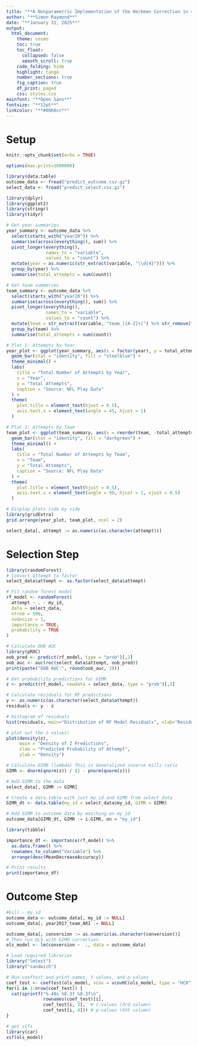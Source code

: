 ```yaml
---
title: "**A Nonparametric Implementation of the Heckman Correction in 4th Downs in the NFL**"
author: "**Simon Raymond**"
date: "**January 31, 2025**"
output:
  html_document:
    theme: cosmo
    toc: true
    toc_float:
      collapsed: false
      smooth_scroll: true
    code_folding: hide
    highlight: tango
    number_sections: true
    fig_caption: true
    df_print: paged
    css: styles.css
mainfont: "**Open Sans**"
fontsize: "**12pt**"
linkcolor: "**#0066cc**"
---
```


# Setup

```r
knitr::opts_chunk$set(echo = TRUE)
```

```r
options(max.print=1000000)
```

```r
library(data.table)
outcome_data <- fread("predict_outcome.csv.gz")
select_data <- fread("predict_select.csv.gz")
```

```r
library(dplyr)
library(ggplot2)
library(stringr)
library(tidyr)

# Get year summaries
year_summary <- outcome_data %>%
  select(starts_with("year20")) %>%
  summarise(across(everything(), sum)) %>%
  pivot_longer(everything(), 
               names_to = "variable",
               values_to = "count") %>%
  mutate(year = as.numeric(str_extract(variable, "\\d{4}"))) %>%
  group_by(year) %>%
  summarise(total_attempts = sum(count))

# Get team summaries
team_summary <- outcome_data %>%
  select(starts_with("year20")) %>%
  summarise(across(everything(), sum)) %>%
  pivot_longer(everything(), 
               names_to = "variable",
               values_to = "count") %>%
  mutate(team = str_extract(variable, "team_([A-Z]+)") %>% str_remove("team_")) %>%
  group_by(team) %>%
  summarise(total_attempts = sum(count))

# Plot 1: Attempts by Year
year_plot <- ggplot(year_summary, aes(x = factor(year), y = total_attempts)) +
  geom_bar(stat = "identity", fill = "steelblue") +
  theme_minimal() +
  labs(
    title = "Total Number of Attempts by Year",
    x = "Year",
    y = "Total Attempts",
    caption = "Source: NFL Play Data"
  ) +
  theme(
    plot.title = element_text(hjust = 0.5),
    axis.text.x = element_text(angle = 45, hjust = 1)
  )

# Plot 2: Attempts by Team
team_plot <- ggplot(team_summary, aes(x = reorder(team, -total_attempts), y = total_attempts)) +
  geom_bar(stat = "identity", fill = "darkgreen") +
  theme_minimal() +
  labs(
    title = "Total Number of Attempts by Team",
    x = "Team",
    y = "Total Attempts",
    caption = "Source: NFL Play Data"
  ) +
  theme(
    plot.title = element_text(hjust = 0.5),
    axis.text.x = element_text(angle = 90, hjust = 1, vjust = 0.5)
  )

# Display plots side by side
library(gridExtra)
grid.arrange(year_plot, team_plot, ncol = 2)
```

```r
select_data[, attempt := as.numeric(as.character(attempt))]
```

# Selection Step

```r
library(randomForest)
# Convert attempt to factor
select_data$attempt <- as.factor(select_data$attempt)

# Fit random forest model
rf_model <- randomForest(
  attempt ~ . - my_id,
  data = select_data,
  ntree = 500,
  nodesize = 1,
  importance = TRUE,
  probability = TRUE
)

# Calculate OOB AUC
library(pROC)
oob_pred <- predict(rf_model, type = "prob")[,2]
oob_auc <- auc(roc(select_data$attempt, oob_pred))
print(paste("OOB AUC:", round(oob_auc, 3)))

# Get probability predictions for GIMR
z <- predict(rf_model, newdata = select_data, type = "prob")[,2]

# Calculate residuals for RF predictions
y <- as.numeric(as.character(select_data$attempt))
residuals <- y - z
```

```r
# Histogram of residuals
hist(residuals, main="Distribution of RF Model Residuals", xlab="Residual", breaks=50)
```

```r
# plot out the z values\
plot(density(z), 
     main = "Density of Z Predictions",
     xlab = "Predicted Probability of Attempt",
     ylab = "Density")
```

```r
# Calculate GIMR (lambda) This is Generalized inverse mills ratio
GIMR <- dnorm(qnorm(z)) / (1 - pnorm(qnorm(z)))

# Add GIMR to the data
select_data[, GIMR := GIMR]

# Create a data.table with just my_id and GIMR from select_data
GIMR_dt <- data.table(my_id = select_data$my_id, GIMR = GIMR)

# Add GIMR to outcome_data by matching on my_id
outcome_data[GIMR_dt, GIMR := i.GIMR, on = "my_id"]
```

```r
library(tibble)

importance_df <- importance(rf_model) %>%
  as.data.frame() %>%
  rownames_to_column("Variable") %>%
  arrange(desc(MeanDecreaseAccuracy))

# Print results
print(importance_df)
```

# Outcome Step

```r
#kill - my_id
outcome_data <- outcome_data[, my_id := NULL]
outcome_data[, year2017_team_ARI := NULL]
```

```r
outcome_data[, conversion := as.numeric(as.character(conversion))]
# Then run OLS with GIMR correction
ols_model <- lm(conversion ~  ., data = outcome_data)
```

```r
# Load required libraries
library("lmtest")
library("sandwich")

# Run coeftest and print names, t-values, and p-values
coef_test <- coeftest(ols_model, vcov = vcovHC(ols_model, type = "HC0"))
for(i in 1:nrow(coef_test)) {
  cat(sprintf("%-40s %8.3f %8.3f\n", 
              rownames(coef_test)[i], 
              coef_test[i, 3],  # t-values (3rd column)
              coef_test[i, 4])) # p-values (4th column)
}
```


```r
# get vifs
library(car)
vif(ols_model)
```















